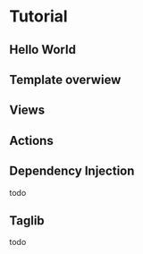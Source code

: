 
= Tutorial =

== Hello World ==

{{include document=tutorial/hello.wiki/}}

== Template overwiew ==

{{include document=tutorial/time.wiki/}}

== Views ==

{{include document=tutorial/weather.wiki/}}

== Actions ==

{{include document=tutorial/bookmark.wiki/}}

== Dependency Injection ==

todo

== Taglib ==

todo

